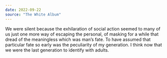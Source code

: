 ```yaml
---
date: 2022-09-22
source: "The White Album"
---
```


We were silent because the exhilaration of social action seemed to many of us just one more way of escaping the personal, of masking for a while that dread of the meaningless which was man’s fate. To have assumed that particular fate so early was the peculiarity of my generation. I think now that we were the last generation to identify with adults.
